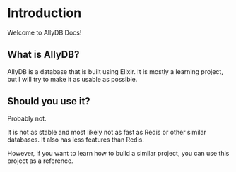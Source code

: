 # Introduction

Welcome to AllyDB Docs!

## What is AllyDB?

AllyDB is a database that is built using Elixir. It is mostly a learning project, but I will try to make it as usable as possible.

## Should you use it?

Probably not.

It is not as stable and most likely not as fast as Redis or other similar databases.
It also has less features than Redis.

However, if you want to learn how to build a similar project, you can use this project as a reference.

